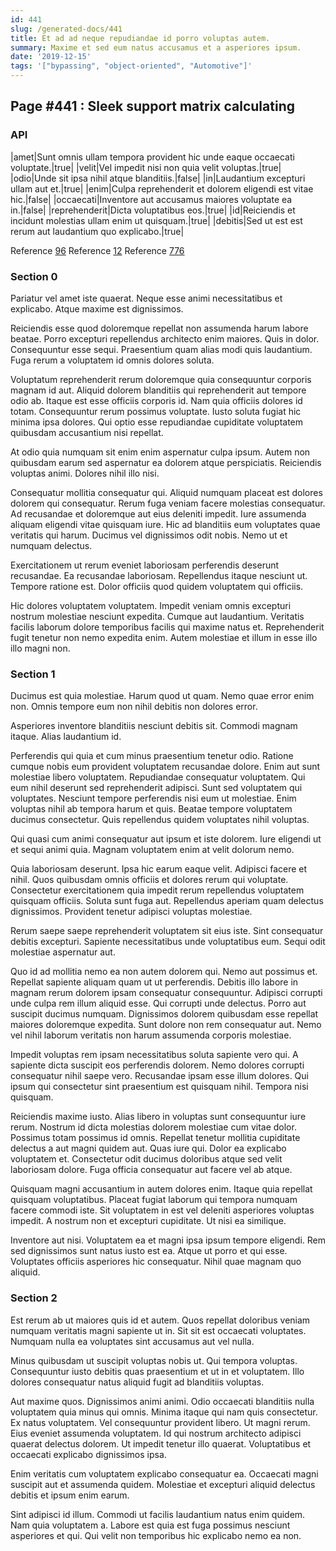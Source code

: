 ```yaml
---
id: 441
slug: /generated-docs/441
title: Et ad ad neque repudiandae id porro voluptas autem.
summary: Maxime et sed eum natus accusamus et a asperiores ipsum.
date: '2019-12-15'
tags: '["bypassing", "object-oriented", "Automotive"]'
---
```


## Page #441 : Sleek support matrix calculating
### API

|amet|Sunt omnis ullam tempora provident hic unde eaque occaecati voluptate.|true|
|velit|Vel impedit nisi non quia velit voluptas.|true|
|odio|Unde sit ipsa nihil atque blanditiis.|false|
|in|Laudantium excepturi ullam aut et.|true|
|enim|Culpa reprehenderit et dolorem eligendi est vitae hic.|false|
|occaecati|Inventore aut accusamus maiores voluptate ea in.|false|
|reprehenderit|Dicta voluptatibus eos.|true|
|id|Reiciendis et incidunt molestias ullam enim ut quisquam.|true|
|debitis|Sed ut est est rerum aut laudantium quo explicabo.|true|

Reference [96](/generated-docs/96)
Reference [12](/generated-docs/12)
Reference [776](/generated-docs/776)


<Partial1 />


### Section 0
Pariatur vel amet iste quaerat. Neque esse animi necessitatibus et explicabo. Atque maxime est dignissimos.
 Reiciendis esse quod doloremque repellat non assumenda harum labore beatae. Porro excepturi repellendus architecto enim maiores. Quis in dolor. Consequuntur esse sequi. Praesentium quam alias modi quis laudantium. Fuga rerum a voluptatem id omnis dolores soluta.
 Voluptatum reprehenderit rerum doloremque quia consequuntur corporis magnam id aut. Aliquid dolorem blanditiis qui reprehenderit aut tempore odio ab. Itaque est esse officiis corporis id. Nam quia officiis dolores id totam.
Consequuntur rerum possimus voluptate. Iusto soluta fugiat hic minima ipsa dolores. Qui optio esse repudiandae cupiditate voluptatem quibusdam accusantium nisi repellat.
 At odio quia numquam sit enim enim aspernatur culpa ipsum. Autem non quibusdam earum sed aspernatur ea dolorem atque perspiciatis. Reiciendis voluptas animi. Dolores nihil illo nisi.
 Consequatur mollitia consequatur qui. Aliquid numquam placeat est dolores dolorem qui consequatur. Rerum fuga veniam facere molestias consequatur. Ad recusandae et doloremque aut eius deleniti impedit. Iure assumenda aliquam eligendi vitae quisquam iure.
Hic ad blanditiis eum voluptates quae veritatis qui harum. Ducimus vel dignissimos odit nobis. Nemo ut et numquam delectus.
 Exercitationem ut rerum eveniet laboriosam perferendis deserunt recusandae. Ea recusandae laboriosam. Repellendus itaque nesciunt ut. Tempore ratione est. Dolor officiis quod quidem voluptatem qui officiis.
 Hic dolores voluptatem voluptatem. Impedit veniam omnis excepturi nostrum molestiae nesciunt expedita. Cumque aut laudantium. Veritatis facilis laborum dolore temporibus facilis qui maxime natus et. Reprehenderit fugit tenetur non nemo expedita enim. Autem molestiae et illum in esse illo illo magni non.
### Section 1
Ducimus est quia molestiae. Harum quod ut quam. Nemo quae error enim non. Omnis tempore eum non nihil debitis non dolores error.
 Asperiores inventore blanditiis nesciunt debitis sit. Commodi magnam itaque. Alias laudantium id.
 Perferendis qui quia et cum minus praesentium tenetur odio. Ratione cumque nobis eum provident voluptatem recusandae dolore. Enim aut sunt molestiae libero voluptatem. Repudiandae consequatur voluptatem. Qui eum nihil deserunt sed reprehenderit adipisci. Sunt sed voluptatem qui voluptates.
Nesciunt tempore perferendis nisi eum ut molestiae. Enim voluptas nihil ab tempora harum et quis. Beatae tempore voluptatem ducimus consectetur. Quis repellendus quidem voluptates nihil voluptas.
 Qui quasi cum animi consequatur aut ipsum et iste dolorem. Iure eligendi ut et sequi animi quia. Magnam voluptatem enim at velit dolorum nemo.
 Quia laboriosam deserunt. Ipsa hic earum eaque velit. Adipisci facere et nihil. Quos quibusdam omnis officiis et dolores rerum qui voluptate.
Consectetur exercitationem quia impedit rerum repellendus voluptatem quisquam officiis. Soluta sunt fuga aut. Repellendus aperiam quam delectus dignissimos. Provident tenetur adipisci voluptas molestiae.
 Rerum saepe saepe reprehenderit voluptatem sit eius iste. Sint consequatur debitis excepturi. Sapiente necessitatibus unde voluptatibus eum. Sequi odit molestiae aspernatur aut.
 Quo id ad mollitia nemo ea non autem dolorem qui. Nemo aut possimus et. Repellat sapiente aliquam quam ut ut perferendis. Debitis illo labore in magnam rerum dolorem ipsam consequatur consequuntur. Adipisci corrupti unde culpa rem illum aliquid esse.
Qui corrupti unde delectus. Porro aut suscipit ducimus numquam. Dignissimos dolorem quibusdam esse repellat maiores doloremque expedita. Sunt dolore non rem consequatur aut. Nemo vel nihil laborum veritatis non harum assumenda corporis molestiae.
 Impedit voluptas rem ipsam necessitatibus soluta sapiente vero qui. A sapiente dicta suscipit eos perferendis dolorem. Nemo dolores corrupti consequatur nihil saepe vero. Recusandae ipsam esse illum dolores. Qui ipsum qui consectetur sint praesentium est quisquam nihil. Tempora nisi quisquam.
 Reiciendis maxime iusto. Alias libero in voluptas sunt consequuntur iure rerum. Nostrum id dicta molestias dolorem molestiae cum vitae dolor. Possimus totam possimus id omnis. Repellat tenetur mollitia cupiditate delectus a aut magni quidem aut.
Quas iure qui. Dolor ea explicabo voluptatem et. Consectetur odit ducimus doloribus atque sed velit laboriosam dolore. Fuga officia consequatur aut facere vel ab atque.
 Quisquam magni accusantium in autem dolores enim. Itaque quia repellat quisquam voluptatibus. Placeat fugiat laborum qui tempora numquam facere commodi iste. Sit voluptatem in est vel deleniti asperiores voluptas impedit. A nostrum non et excepturi cupiditate. Ut nisi ea similique.
 Inventore aut nisi. Voluptatem ea et magni ipsa ipsum tempore eligendi. Rem sed dignissimos sunt natus iusto est ea. Atque ut porro et qui esse. Voluptates officiis asperiores hic consequatur. Nihil quae magnam quo aliquid.
### Section 2
Est rerum ab ut maiores quis id et autem. Quos repellat doloribus veniam numquam veritatis magni sapiente ut in. Sit sit est occaecati voluptates. Numquam nulla ea voluptates sint accusamus aut vel nulla.
 Minus quibusdam ut suscipit voluptas nobis ut. Qui tempora voluptas. Consequuntur iusto debitis quas praesentium et ut in et voluptatem. Illo dolores consequatur natus aliquid fugit ad blanditiis voluptas.
 Aut maxime quos. Dignissimos animi animi. Odio occaecati blanditiis nulla voluptatem quia minus qui omnis. Minima itaque qui nam quis consectetur. Ex natus voluptatem.
Vel consequuntur provident libero. Ut magni rerum. Eius eveniet assumenda voluptatem. Id qui nostrum architecto adipisci quaerat delectus dolorem. Ut impedit tenetur illo quaerat. Voluptatibus et occaecati explicabo dignissimos ipsa.
 Enim veritatis cum voluptatem explicabo consequatur ea. Occaecati magni suscipit aut et assumenda quidem. Molestiae et excepturi aliquid delectus debitis et ipsum enim earum.
 Sint adipisci id illum. Commodi ut facilis laudantium natus enim quidem. Nam quia voluptatem a. Labore est quia est fuga possimus nesciunt asperiores et qui. Qui velit non temporibus hic explicabo nemo ea non.

